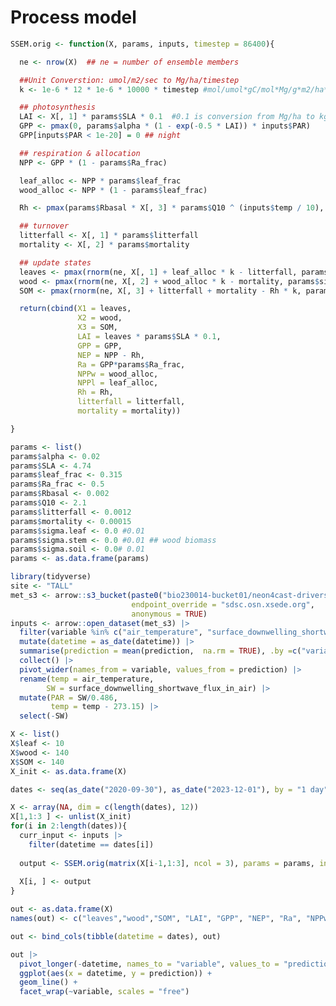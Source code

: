 # Process model


```r
SSEM.orig <- function(X, params, inputs, timestep = 86400){

  ne <- nrow(X)  ## ne = number of ensemble members

  ##Unit Converstion: umol/m2/sec to Mg/ha/timestep
  k <- 1e-6 * 12 * 1e-6 * 10000 * timestep #mol/umol*gC/mol*Mg/g*m2/ha*sec/timestep

  ## photosynthesis
  LAI <- X[, 1] * params$SLA * 0.1  #0.1 is conversion from Mg/ha to kg/m2
  GPP <- pmax(0, params$alpha * (1 - exp(-0.5 * LAI)) * inputs$PAR)
  GPP[inputs$PAR < 1e-20] = 0 ## night

  ## respiration & allocation
  NPP <- GPP * (1 - params$Ra_frac)

  leaf_alloc <- NPP * params$leaf_frac
  wood_alloc <- NPP * (1 - params$leaf_frac)

  Rh <- pmax(params$Rbasal * X[, 3] * params$Q10 ^ (inputs$temp / 10), 0) ## pmax ensures SOM never goes negative

  ## turnover
  litterfall <- X[, 1] * params$litterfall
  mortality <- X[, 2] * params$mortality

  ## update states
  leaves <- pmax(rnorm(ne, X[, 1] + leaf_alloc * k - litterfall, params$sigma.leaf), 0)
  wood <- pmax(rnorm(ne, X[, 2] + wood_alloc * k - mortality, params$sigma.stem), 0)
  SOM <- pmax(rnorm(ne, X[, 3] + litterfall + mortality - Rh * k, params$sigma.soil), 0)

  return(cbind(X1 = leaves, 
               X2 = wood, 
               X3 = SOM,
               LAI = leaves * params$SLA * 0.1,
               GPP = GPP,
               NEP = NPP - Rh,
               Ra = GPP*params$Ra_frac,
               NPPw = wood_alloc,
               NPPl = leaf_alloc,
               Rh = Rh,
               litterfall = litterfall,
               mortality = mortality))

}
```

```r
params <- list()
params$alpha <- 0.02
params$SLA <- 4.74
params$leaf_frac <- 0.315
params$Ra_frac <- 0.5
params$Rbasal <- 0.002
params$Q10 <- 2.1
params$litterfall <- 0.0012
params$mortality <- 0.00015
params$sigma.leaf <- 0.0 #0.01 
params$sigma.stem <- 0.0 #0.01 ## wood biomass
params$sigma.soil <- 0.0# 0.01
params <- as.data.frame(params)
```

```r
library(tidyverse)
site <- "TALL"
met_s3 <- arrow::s3_bucket(paste0("bio230014-bucket01/neon4cast-drivers/noaa/gefs-v12/stage3/site_id=", site),
                           endpoint_override = "sdsc.osn.xsede.org",
                           anonymous = TRUE)
inputs <- arrow::open_dataset(met_s3) |> 
  filter(variable %in% c("air_temperature", "surface_downwelling_shortwave_flux_in_air")) |> 
  mutate(datetime = as_date(datetime)) |> 
  summarise(prediction = mean(prediction,  na.rm = TRUE), .by =c("variable", "datetime")) |>
  collect() |> 
  pivot_wider(names_from = variable, values_from = prediction) |> 
  rename(temp = air_temperature,
        SW = surface_downwelling_shortwave_flux_in_air) |> 
  mutate(PAR = SW/0.486,
         temp = temp - 273.15) |> 
  select(-SW)

```

```r
X <- list()
X$leaf <- 10
X$wood <- 140
X$SOM <- 140
X_init <- as.data.frame(X)
```

```r
dates <- seq(as_date("2020-09-30"), as_date("2023-12-01"), by = "1 day")

X <- array(NA, dim = c(length(dates), 12))
X[1,1:3 ] <- unlist(X_init)
for(i in 2:length(dates)){
  curr_input <- inputs |> 
    filter(datetime == dates[i])
  
  output <- SSEM.orig(matrix(X[i-1,1:3], ncol = 3), params = params, inputs = curr_input)
  
  X[i, ] <- output
}

out <- as.data.frame(X)
names(out) <- c("leaves","wood","SOM", "LAI", "GPP", "NEP", "Ra", "NPPw", "NPPl", "Rh", "litterfall","mortality")

out <- bind_cols(tibble(datetime = dates), out)

out |> 
  pivot_longer(-datetime, names_to = "variable", values_to = "prediction") |> 
  ggplot(aes(x = datetime, y = prediction)) +
  geom_line() +
  facet_wrap(~variable, scales = "free")

```
